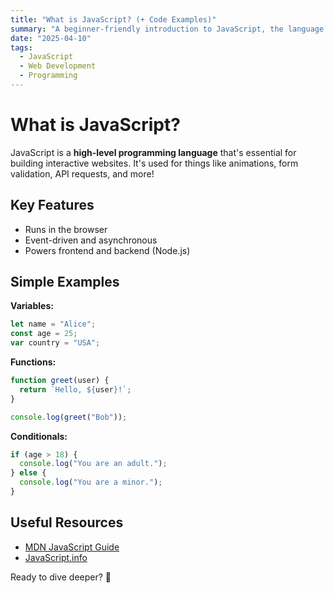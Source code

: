```yaml
---
title: "What is JavaScript? (+ Code Examples)"
summary: "A beginner-friendly introduction to JavaScript, the language of the web."
date: "2025-04-10"
tags:
  - JavaScript
  - Web Development
  - Programming
---
```


# What is JavaScript?

JavaScript is a **high-level programming language** that's essential for building interactive websites. It's used for things like animations, form validation, API requests, and more!

## Key Features

- Runs in the browser
- Event-driven and asynchronous
- Powers frontend and backend (Node.js)

## Simple Examples

**Variables:**

```javascript
let name = "Alice";
const age = 25;
var country = "USA";
```

**Functions:**

```javascript
function greet(user) {
  return `Hello, ${user}!`;
}

console.log(greet("Bob"));
```

**Conditionals:**

```javascript
if (age > 18) {
  console.log("You are an adult.");
} else {
  console.log("You are a minor.");
}
```

## Useful Resources

- [MDN JavaScript Guide](https://developer.mozilla.org/en-US/docs/Web/JavaScript/Guide)
- [JavaScript.info](https://javascript.info/)

Ready to dive deeper? 🚀
